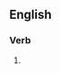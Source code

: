 ==English==

===Verb===
{{head|en|verb form}}

# {{present participle of|stalemate|lang=en|nocat=1}}